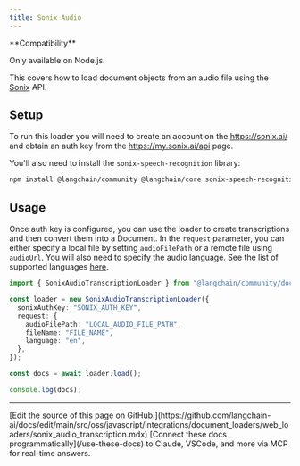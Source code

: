 ```yaml
---
title: Sonix Audio
---
```


<Tip>
**Compatibility**

Only available on Node.js.
</Tip>

This covers how to load document objects from an audio file using the [Sonix](https://sonix.ai/) API.

## Setup

To run this loader you will need to create an account on the https://sonix.ai/ and obtain an auth key from the https://my.sonix.ai/api page.

You'll also need to install the `sonix-speech-recognition` library:

```bash npm
npm install @langchain/community @langchain/core sonix-speech-recognition
```

## Usage

Once auth key is configured, you can use the loader to create transcriptions and then convert them into a Document.
In the `request` parameter, you can either specify a local file by setting `audioFilePath` or a remote file using `audioUrl`.
You will also need to specify the audio language. See the list of supported languages [here](https://sonix.ai/docs/api#languages).

```typescript
import { SonixAudioTranscriptionLoader } from "@langchain/community/document_loaders/web/sonix_audio";

const loader = new SonixAudioTranscriptionLoader({
  sonixAuthKey: "SONIX_AUTH_KEY",
  request: {
    audioFilePath: "LOCAL_AUDIO_FILE_PATH",
    fileName: "FILE_NAME",
    language: "en",
  },
});

const docs = await loader.load();

console.log(docs);
```

---

<Callout icon="pen-to-square" iconType="regular">
    [Edit the source of this page on GitHub.](https://github.com/langchain-ai/docs/edit/main/src/oss/javascript/integrations/document_loaders/web_loaders/sonix_audio_transcription.mdx)
</Callout>
<Tip icon="terminal" iconType="regular">
    [Connect these docs programmatically](/use-these-docs) to Claude, VSCode, and more via MCP for    real-time answers.
</Tip>
